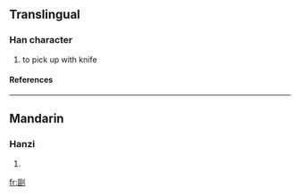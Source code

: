 ==Translingual==
===Han character===
{{Han char|rn=18|rad=刀|as=11|sn=13|four=|canj=尸口中弓 (SRLN), XX尸口中 (XXSRL)}}
# to pick up with knife
====References====
{{Han ref|kx=0143.360|dkj=02163|hdz=10353.030|uh=527E|ud=21118}}
----
==Mandarin==
===Hanzi===
{{cmn-hanzi|pin=[[kōu]] ([[kou1]])|wg=k'ou<sup>1</sup>}}
# {{defn|Mandarin}}




[[fr:剾]]